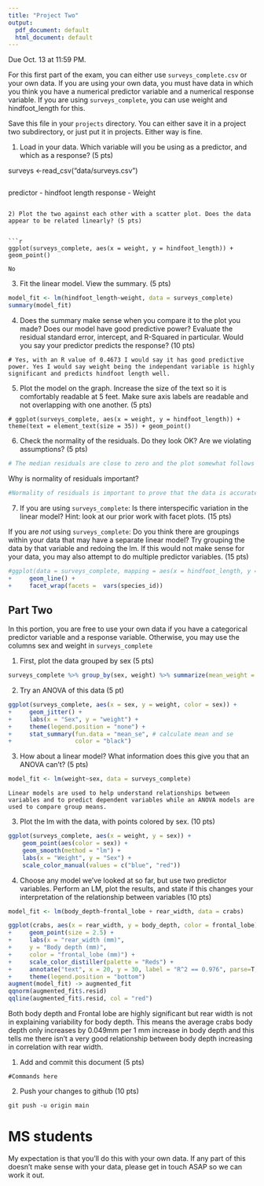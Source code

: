 ```yaml
---
title: "Project Two"
output:
  pdf_document: default
  html_document: default
---
```


Due Oct. 13 at 11:59 PM. 

For this first part of the exam, you can either use `surveys_complete.csv` or your own data. If you are using your own data, you must have data in which you think you have a numerical predictor variable and a numerical response variable. If you are using `surveys_complete`, you can use weight and hindfoot_length for this.

Save this file in your `projects` directory. You can either save it in a project two subdirectory, or just put it in projects. Either way is fine.


1) Load in your data. Which variable will you be using as a predictor, and which as a response? (5 pts)

surveys <-read_csv("data/surveys.csv")
```

```
predictor - hindfoot length response - Weight
```

2) Plot the two against each other with a scatter plot. Does the data appear to be related linearly? (5 pts)


```r
ggplot(surveys_complete, aes(x = weight, y = hindfoot_length)) + geom_point()
```

```
No
```


3) Fit the linear model. View the summary. (5 pts)


```r
model_fit <- lm(hindfoot_length~weight, data = surveys_complete)
summary(model_fit)
```

4) Does the summary make sense when you compare it to the plot you made? Does our model have good predictive power? Evaluate the residual standard error, intercept, and R-Squared in particular. Would you say your predictor predicts the response?  (10 pts)


```
# Yes, with an R value of 0.4673 I would say it has good predictive power. Yes I would say weight being the independant variable is highly significant and predicts hindfoot length well.
```


5) Plot the model on the graph. Increase the size of the text so it is comfortably readable at 5 feet. Make sure axis labels are readable and not overlapping with one another. (5 pts)

```
# ggplot(surveys_complete, aes(x = weight, y = hindfoot_length)) + theme(text = element_text(size = 35)) + geom_point()
```


6) Check the normality of the residuals. Do they look OK? Are we violating assumptions? (5 pts)

```r

# The median residuals are close to zero and the plot somewhat follows so it seems okay, but there is a wide spread between positive and negative values that could suggest someting wrong with the correlation between hindfoot length and weight.

```

Why is normality of residuals important? 

```r

#Normality of residuals is important to prove that the data is accurate and reliable.
```

7) If you are using `surveys_complete`: Is there interspecific variation in the linear model? Hint: look at our prior work with facet plots. (15 pts) 

If you are *not* using  `surveys_complete`: Do you think there are groupings within your data that may have a separate linear model? Try grouping the data by that variable and redoing the lm. If this would not make sense for your data, you may also attempt to do multiple predictor variables. (15 pts)

```r
#ggplot(data = surveys_complete, mapping = aes(x = hindfoot_length, y = weight)) +
+     geom_line() +
+     facet_wrap(facets =  vars(species_id))
```

## Part Two

In this portion, you are free to use your own data if you have a categorical predictor variable and a response variable. Otherwise, you may use the columns sex and weight in `surveys_complete`

1) First, plot the data grouped by sex (5 pts)

```r

surveys_complete %>% group_by(sex, weight) %>% summarize(mean_weight = mean(weight)) %>% ggplot(aes(x = sex, y = mean_weight))+ geom_point()
```

2) Try an ANOVA of this data (5 pt)

```r
ggplot(surveys_complete, aes(x = sex, y = weight, color = sex)) + 
+     geom_jitter() + 
+     labs(x = "Sex", y = "weight") +
+     theme(legend.position = "none") +
+     stat_summary(fun.data = "mean_se", # calculate mean and se
+                  color = "black") 
```

3) How about a linear model? What information does this give you that an ANOVA can't? (5 pts)


```r
model_fit <- lm(weight~sex, data = surveys_complete)

```

```
Linear models are used to help understand relationships between variables and to predict dependent variables while an ANOVA models are used to compare group means.
```

3) Plot the lm with the data, with points colored by sex. (10 pts)


```r
ggplot(surveys_complete, aes(x = weight, y = sex)) +
    geom_point(aes(color = sex)) +
    geom_smooth(method = "lm") +
    labs(x = "Weight", y = "Sex") +
    scale_color_manual(values = c("blue", "red"))
```

4) Choose any model we've looked at so far, but use two predictor variables. Perform an LM, plot the results, and state if this changes your interpretation of the relationship between variables (10 pts)

```r
model_fit <- lm(body_depth~frontal_lobe + rear_width, data = crabs) 
```

```r
ggplot(crabs, aes(x = rear_width, y = body_depth, color = frontal_lobe)) + 
+     geom_point(size = 2.5) + 
+     labs(x = "rear_width (mm)", 
+     y = "Body depth (mm)",
+     color = "frontal_lobe (mm)") +
+     scale_color_distiller(palette = "Reds") +
+     annotate("text", x = 20, y = 30, label = "R^2 == 0.976", parse=T, size=5) + 
+     theme(legend.position = "bottom") 
augment(model_fit) -> augmented_fit
qqnorm(augmented_fit$.resid)
qqline(augmented_fit$.resid, col = "red")

```
Both body depth and Frontal lobe are highly significant but rear width is not in explaining variability for body depth. This means the average crabs body depth only increases by 0.049mm per 1 mm increase in body depth and this tells me there isn't a very good relationship between body depth increasing in correlation with rear width.


1) Add and commit this document (5 pts)

```
#Commands here
```

2) Push your changes to github (10 pts)

```
git push -u origin main
```



# MS students

My expectation is that you'll do this with your own data. If any part of this doesn't make sense with your data, please get in touch ASAP so we can work it out.
